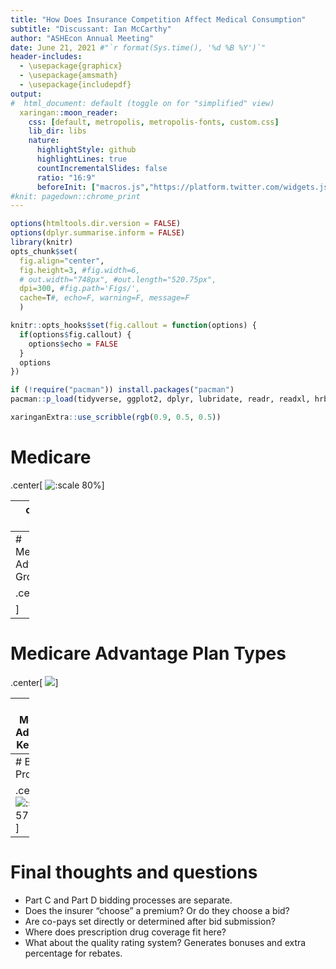 ```yaml
---
title: "How Does Insurance Competition Affect Medical Consumption"
subtitle: "Discussant: Ian McCarthy"
author: "ASHEcon Annual Meeting"
date: June 21, 2021 #"`r format(Sys.time(), '%d %B %Y')`"
header-includes: 
  - \usepackage{graphicx}
  - \usepackage{amsmath}
  - \usepackage{includepdf}
output:
#  html_document: default (toggle on for "simplified" view)
  xaringan::moon_reader:
    css: [default, metropolis, metropolis-fonts, custom.css] 
    lib_dir: libs
    nature:
      highlightStyle: github
      highlightLines: true
      countIncrementalSlides: false
      ratio: "16:9"
      beforeInit: ["macros.js","https://platform.twitter.com/widgets.js"]
#knit: pagedown::chrome_print
---
```


<!-- Adjust some CSS code for font size, maintain R code font size -->
<style type="text/css">
.remark-slide-content {
    font-size: 30px;
    padding: 1em 2em 1em 2em;    
}
.remark-code, .remark-inline-code { 
    font-size: 20px;
}
</style>


<!-- Set R options for how code chunks are displayed and load packages -->
```r
options(htmltools.dir.version = FALSE)
options(dplyr.summarise.inform = FALSE)
library(knitr)
opts_chunk$set(
  fig.align="center",  
  fig.height=3, #fig.width=6,
  # out.width="748px", #out.length="520.75px",
  dpi=300, #fig.path='Figs/',
  cache=T#, echo=F, warning=F, message=F
  )

knitr::opts_hooks$set(fig.callout = function(options) {
  if(options$fig.callout) {
    options$echo = FALSE
  }
  options
})

if (!require("pacman")) install.packages("pacman")
pacman::p_load(tidyverse, ggplot2, dplyr, lubridate, readr, readxl, hrbrthemes,scales, gganimate, gapminder, gifski, png, tufte, plotly, OECD, ggrepel, xaringanExtra, webshot)
```


```r
xaringanExtra::use_scribble(rgb(0.9, 0.5, 0.5))
```


# Medicare

.center[
  ![:scale 80%](https://media.giphy.com/media/4EFfsRArjv1e8jfN4I/giphy.gif)
]

---
count: false

# Medicare

- Introduced in 1965
- Private Medicare plans authorized in 1972 (started in 1976)
- Medicare + Choice formalized in 1997
- Medicare Advantage and Part D in 2003 (started in 2006)

---
# Medicare Advantage Growth

.center[
  ![](images/mma-kff-2020.png)

]

---
# Medicare Advantage Plan Types

.center[
  ![](images/mma-kff-plantypes.png)
]


---
# Medicare Advantage Key Points

1. Huge growth
2. Almost entirely managed care plans now
3. Almost all plans offer prescription drug coverage (90% in 2020)
4. Almost all plans have $0 premium for Part C coverage

---
# Bidding Process

.center[
  ![:scale 57%](images/mma-bids.png)
]

---
# Final thoughts and questions

- Part C and Part D bidding processes are separate.
- Does the insurer "choose" a premium? Or do they choose a bid?
- Are co-pays set directly or determined after bid submission?
- Where does prescription drug coverage fit here?
- What about the quality rating system? Generates bonuses and extra percentage for rebates.